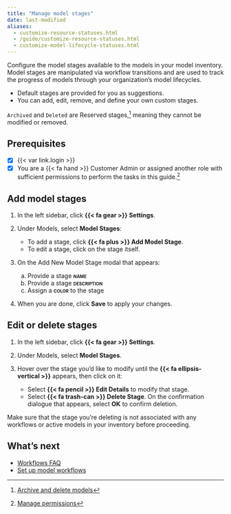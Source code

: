 ```yaml
---
title: "Manage model stages"
date: last-modified
aliases:
  - customize-resource-statuses.html
  - /guide/customize-resource-statuses.html
  - customize-model-lifecycle-statuses.html
---
```


Configure the model stages available to the models in your model inventory. Model stages are manipulated via workflow transitions and are used to track the progress of models through your organization's model lifecycles.

- Default stages are provided for you as suggestions.
- You can add, edit, remove, and define your own custom stages.

::: {.callout}
`Archived` and `Deleted` are [Reserved]{.bubble} stages,[^1] meaning they cannot be modified or removed.
:::

::: {.attn}

## Prerequisites

- [x] {{< var link.login >}}
- [x] You are a [{{< fa hand >}} Customer Admin]{.bubble} or assigned another role with sufficient permissions to perform the tasks in this guide.[^2] 

:::

## Add model stages

1. In the left sidebar, click **{{< fa gear >}} Settings**.

2. Under Models, select **Model Stages**:

    - To add a stage, click **{{< fa plus >}} Add Model Stage**.
    - To edit a stage, click on the stage itself.

3. On the Add New Model Stage modal that appears:

    a. Provide a stage **[name]{.smallcaps}** 
    b. Provide a stage **[description]{.smallcaps}** 
    c. Assign a **[color]{.smallcaps}** to the stage

4. When you are done, click **Save** to apply your changes.

## Edit or delete stages

1. In the left sidebar, click **{{< fa gear >}} Settings**.

2. Under Models, select **Model Stages**.

3. Hover over the stage you'd like to modify until the **{{< fa ellipsis-vertical >}}** appears, then click on it:

    - Select **{{< fa pencil >}} Edit Details** to modify that stage.
    - Select **{{< fa trash-can >}} Delete Stage**. On the confirmation dialogue that appears, select **OK** to confirm deletion.

::: {.callout-important title="Deleting stages already in use will cause your workflows to no longer function correctly."}
Make sure that the stage you're deleting is not associated with any workflows or active models in your inventory before proceeding. 
:::

## What's next

- [Workflows FAQ](/faq/faq-workflows.qmd)
- [Set up model workflows](configure-custom-workflows.qmd)


<!-- FOOTNOTES -->

[^1]: [Archive and delete models](/guide/model-inventory/archive-delete-models.qmd)

[^2]: [Manage permissions](/guide/configuration/manage-permissions.qmd)


